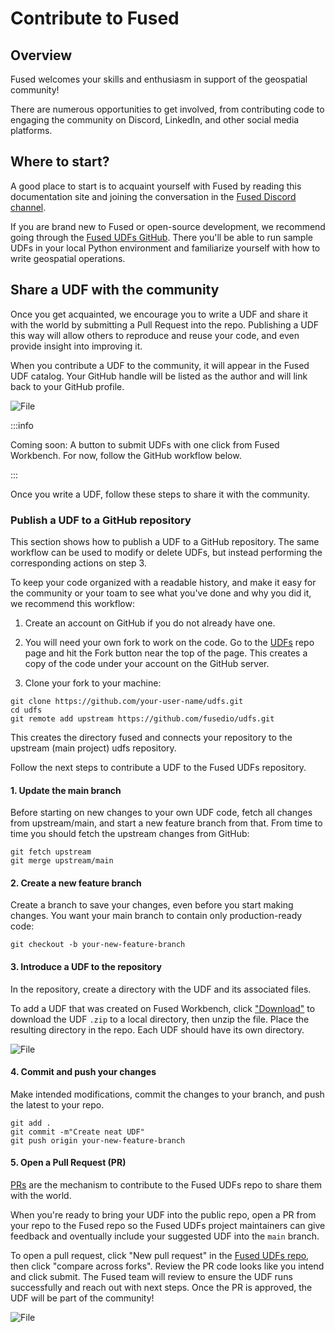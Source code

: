 # Contribute to Fused 

## Overview

Fused welcomes your skills and enthusiasm in support of the geospatial community!

There are numerous opportunities to get involved, from contributing code to engaging the community on Discord, LinkedIn, and other social media platforms. 

## Where to start?

A good place to start is to acquaint yourself with Fused by reading this documentation site and joining the conversation in the [Fused Discord channel](https://bit.ly/fused-discord).

If you are brand new to Fused or open-source development, we recommend going through the [Fused UDFs GitHub](https://github.com/fusedio/udfs). There you'll be able to run sample UDFs in your local Python environment and familiarize yourself with how to write geospatial operations.

## Share a UDF with the community

Once you get acquainted, we encourage you to write a UDF and share it with the world by submitting a Pull Request into the repo. Publishing a UDF this way will allow others to reproduce and reuse your code, and even provide insight into improving it. 

When you contribute a UDF to the community, it will appear in the Fused UDF catalog. Your GitHub handle will be listed as the author and will link back to your GitHub profile.



<div style={{textAlign: 'center'}}>
<img src={ImgContribute2} alt="File" style={{width: 800}} />
</div>



:::info

Coming soon: A button to submit UDFs with one click from Fused Workbench. For now, follow the GitHub workflow below.

:::

Once you write a UDF, follow these steps to share it with the community.

### Publish a UDF to a GitHub repository

This section shows how to publish a UDF to a GitHub repository. The same workflow can be used to modify or delete UDFs, but instead performing the corresponding actions on step 3. 

To keep your code organized with a readable history, and make it easy for the community or your toam to see what you've done and why you did it, we recommend this workflow:

1. Create an account on GitHub if you do not already have one.

2. You will need your own fork to work on the code. Go to the [UDFs](https://github.com/fusedio/udfs) repo page and hit the Fork button near the top of the page. This creates a copy of the code under your account on the GitHub server.

3. Clone your fork to your machine:

```
git clone https://github.com/your-user-name/udfs.git
cd udfs
git remote add upstream https://github.com/fusedio/udfs.git
```

This creates the directory fused and connects your repository to the upstream (main project) udfs repository.

Follow the next steps to contribute a UDF to the Fused UDFs repository.

#### 1. Update the main branch

Before starting on new changes to your own UDF code, fetch all changes from upstream/main, and start a new feature branch from that. From time to time you should fetch the upstream changes from GitHub: 

```
git fetch upstream
git merge upstream/main
```

#### 2. Create a new feature branch

Create a branch to save your changes, even before you start making changes. You want your main branch to contain only production-ready code:

```
git checkout -b your-new-feature-branch
```

#### 3. Introduce a UDF to the repository

In the repository, create a directory with the UDF and its associated files.

To add a UDF that was created on Fused Workbench, click ["Download"](/workbench/udf-editor/#toolbar) to download the UDF `.zip` to a local directory, then unzip the file. Place the resulting directory in the repo. Each UDF should have its own directory.


<div style={{textAlign: 'center'}}>
<img src={ImgSdk} alt="File" style={{width: 600}} />
</div>

#### 4. Commit and push your changes
Make intended modifications, commit the changes to your branch, and push the latest to your repo.

```
git add .
git commit -m"Create neat UDF"
git push origin your-new-feature-branch
```

#### 5. Open a Pull Request (PR)

[PRs](https://docs.github.com/en/pull-requests/collaborating-with-pull-requests/proposing-changes-to-your-work-with-pull-requests/about-pull-requests) are the mechanism to contribute to the Fused UDFs repo to share them with the world.

When you're ready to bring your UDF into the public repo, open a PR from your repo to the Fused repo so the Fused UDFs project maintainers can give feedback and oventually include your suggested UDF into the `main` branch. 

To open a pull request, click "New pull request" in the [Fused UDFs repo](https://github.com/fusedio/udfs/pulls), then click "compare across forks". Review the PR code looks like you intend and click submit. The Fused team will review to ensure the UDF runs successfully and reach out with next steps. Once the PR is approved, the UDF will be part of the community!




<div style={{textAlign: 'center'}}>
<img src={ImgContribute} alt="File" style={{width: 800}} />
</div>

